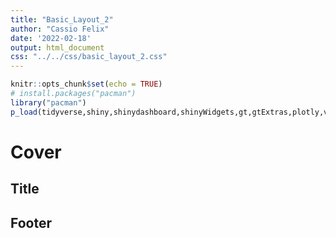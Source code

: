 ```yaml
---
title: "Basic_Layout_2"
author: "Cassio Felix"
date: '2022-02-18'
output: html_document
css: "../../css/basic_layout_2.css"
---
```


```r
knitr::opts_chunk$set(echo = TRUE)
# install.packages("pacman")
library("pacman")        
p_load(tidyverse,shiny,shinydashboard,shinyWidgets,gt,gtExtras,plotly,vembedr,showtext)
```


# Cover{#principal-cover}


## Title{#title}

::: {#dot-div}



:::


## Footer{#footer}


# {#principal .page-1}


# {#principal .page-2}


# {#principal .page-3}


# {#principal .page-4}

 




